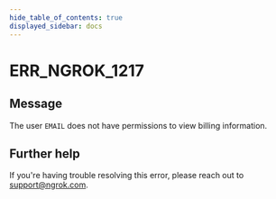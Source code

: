 ```yaml
---
hide_table_of_contents: true
displayed_sidebar: docs
---
```



# ERR_NGROK_1217

## Message

The user `EMAIL` does not have permissions to view billing information.

<ErrorDetails error="err_ngrok_1217" />

## Further help

If you're having trouble resolving this error, please reach out to [support@ngrok.com](mailto:support@ngrok.com?subject=Help%20with%20ERR_NGROK_1217).
